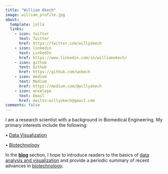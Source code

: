 ```yaml
---
title: "William Okech"
image: william_profile.jpg
about:
  template: jolla
  links:
    - icon: twitter
      text: Twitter
      href: https://twitter.com/willyokech
    - icon: linkedin
      text: LinkedIn
      href: https://www.linkedin.com/in/williamokech/
    - icon: github
      text: Github
      href: https://github.com/wokech
    - icon: medium
      text: Medium
      href: https://medium.com/@willyokech
    - icon: envelope
      text: Email
      href: mailto:willyokech@gmail.com
comments: false
---
```


::: {#hero-heading style="text-align:left"}
I am a research scientist with a background in Biomedical Engineering. My primary interests include the following:

• [Data Visualization](resources/data_viz/ds_viz.qmd)

• [Biotechnology](resources/biox/biox.qmd)

In the [**blog**](blog.qmd) section, I hope to introduce readers to the basics of [data analysis and visualization](resources/data_viz/ds_viz.qmd) and provide a periodic summary of recent advances in [biotechnology](resources/biox/biox.qmd).
:::

